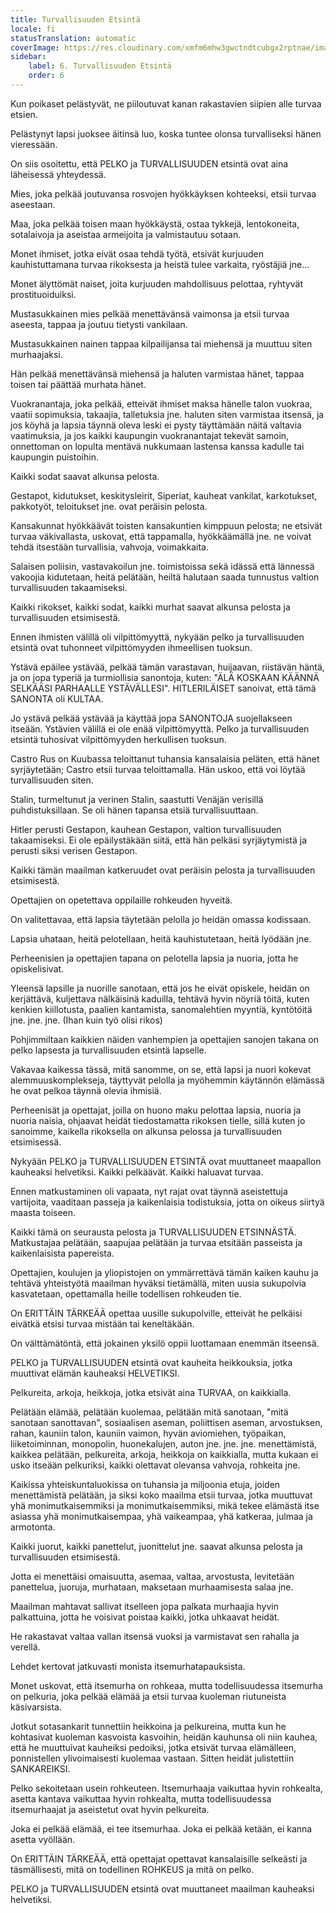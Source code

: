 ```yaml
---
title: Turvallisuuden Etsintä
locale: fi
statusTranslation: automatic
coverImage: https://res.cloudinary.com/xmfm6mhw3gwctndtcubgx2rptnae/image/upload/v1740337243/small_cover_educacion_fundamental_a051170f1c.webp
sidebar:
    label: 6. Turvallisuuden Etsintä
    order: 6
---
```

Kun poikaset pelästyvät, ne piiloutuvat kanan rakastavien siipien alle turvaa etsien.

Pelästynyt lapsi juoksee äitinsä luo, koska tuntee olonsa turvalliseksi hänen vieressään.

On siis osoitettu, että PELKO ja TURVALLISUUDEN etsintä ovat aina läheisessä yhteydessä.

Mies, joka pelkää joutuvansa rosvojen hyökkäyksen kohteeksi, etsii turvaa aseestaan.

Maa, joka pelkää toisen maan hyökkäystä, ostaa tykkejä, lentokoneita, sotalaivoja ja aseistaa armeijoita ja valmistautuu sotaan.

Monet ihmiset, jotka eivät osaa tehdä työtä, etsivät kurjuuden kauhistuttamana turvaa rikoksesta ja heistä tulee varkaita, ryöstäjiä jne...

Monet älyttömät naiset, joita kurjuuden mahdollisuus pelottaa, ryhtyvät prostituoiduiksi.

Mustasukkainen mies pelkää menettävänsä vaimonsa ja etsii turvaa aseesta, tappaa ja joutuu tietysti vankilaan.

Mustasukkainen nainen tappaa kilpailijansa tai miehensä ja muuttuu siten murhaajaksi.

Hän pelkää menettävänsä miehensä ja haluten varmistaa hänet, tappaa toisen tai päättää murhata hänet.

Vuokranantaja, joka pelkää, etteivät ihmiset maksa hänelle talon vuokraa, vaatii sopimuksia, takaajia, talletuksia jne. haluten siten varmistaa itsensä, ja jos köyhä ja lapsia täynnä oleva leski ei pysty täyttämään näitä valtavia vaatimuksia, ja jos kaikki kaupungin vuokranantajat tekevät samoin, onnettoman on lopulta mentävä nukkumaan lastensa kanssa kadulle tai kaupungin puistoihin.

Kaikki sodat saavat alkunsa pelosta.

Gestapot, kidutukset, keskitysleirit, Siperiat, kauheat vankilat, karkotukset, pakkotyöt, teloitukset jne. ovat peräisin pelosta.

Kansakunnat hyökkäävät toisten kansakuntien kimppuun pelosta; ne etsivät turvaa väkivallasta, uskovat, että tappamalla, hyökkäämällä jne. ne voivat tehdä itsestään turvallisia, vahvoja, voimakkaita.

Salaisen poliisin, vastavakoilun jne. toimistoissa sekä idässä että lännessä vakoojia kidutetaan, heitä pelätään, heiltä halutaan saada tunnustus valtion turvallisuuden takaamiseksi.

Kaikki rikokset, kaikki sodat, kaikki murhat saavat alkunsa pelosta ja turvallisuuden etsimisestä.

Ennen ihmisten välillä oli vilpittömyyttä, nykyään pelko ja turvallisuuden etsintä ovat tuhonneet vilpittömyyden ihmeellisen tuoksun.

Ystävä epäilee ystävää, pelkää tämän varastavan, huijaavan, riistävän häntä, ja on jopa typeriä ja turmiollisia sanontoja, kuten: "ÄLÄ KOSKAAN KÄÄNNÄ SELKÄÄSI PARHAALLE YSTÄVÄLLESI". HITLERILÄISET sanoivat, että tämä SANONTA oli KULTAA.

Jo ystävä pelkää ystävää ja käyttää jopa SANONTOJA suojellakseen itseään. Ystävien välillä ei ole enää vilpittömyyttä. Pelko ja turvallisuuden etsintä tuhosivat vilpittömyyden herkullisen tuoksun.

Castro Rus on Kuubassa teloittanut tuhansia kansalaisia peläten, että hänet syrjäytetään; Castro etsii turvaa teloittamalla. Hän uskoo, että voi löytää turvallisuuden siten.

Stalin, turmeltunut ja verinen Stalin, saastutti Venäjän verisillä puhdistuksillaan. Se oli hänen tapansa etsiä turvallisuuttaan.

Hitler perusti Gestapon, kauhean Gestapon, valtion turvallisuuden takaamiseksi. Ei ole epäilystäkään siitä, että hän pelkäsi syrjäytymistä ja perusti siksi verisen Gestapon.

Kaikki tämän maailman katkeruudet ovat peräisin pelosta ja turvallisuuden etsimisestä.

Opettajien on opetettava oppilaille rohkeuden hyveitä.

On valitettavaa, että lapsia täytetään pelolla jo heidän omassa kodissaan.

Lapsia uhataan, heitä pelotellaan, heitä kauhistutetaan, heitä lyödään jne.

Perheenisien ja opettajien tapana on pelotella lapsia ja nuoria, jotta he opiskelisivat.

Yleensä lapsille ja nuorille sanotaan, että jos he eivät opiskele, heidän on kerjättävä, kuljettava nälkäisinä kaduilla, tehtävä hyvin nöyriä töitä, kuten kenkien kiillotusta, paalien kantamista, sanomalehtien myyntiä, kyntötöitä jne. jne. jne. (Ihan kuin työ olisi rikos)

Pohjimmiltaan kaikkien näiden vanhempien ja opettajien sanojen takana on pelko lapsesta ja turvallisuuden etsintä lapselle.

Vakavaa kaikessa tässä, mitä sanomme, on se, että lapsi ja nuori kokevat alemmuuskomplekseja, täyttyvät pelolla ja myöhemmin käytännön elämässä he ovat pelkoa täynnä olevia ihmisiä.

Perheenisät ja opettajat, joilla on huono maku pelottaa lapsia, nuoria ja nuoria naisia, ohjaavat heidät tiedostamatta rikoksen tielle, sillä kuten jo sanoimme, kaikella rikoksella on alkunsa pelossa ja turvallisuuden etsimisessä.

Nykyään PELKO ja TURVALLISUUDEN ETSINTÄ ovat muuttaneet maapallon kauheaksi helvetiksi. Kaikki pelkäävät. Kaikki haluavat turvaa.

Ennen matkustaminen oli vapaata, nyt rajat ovat täynnä aseistettuja vartijoita, vaaditaan passeja ja kaikenlaisia todistuksia, jotta on oikeus siirtyä maasta toiseen.

Kaikki tämä on seurausta pelosta ja TURVALLISUUDEN ETSINNÄSTÄ. Matkustajaa pelätään, saapujaa pelätään ja turvaa etsitään passeista ja kaikenlaisista papereista.

Opettajien, koulujen ja yliopistojen on ymmärrettävä tämän kaiken kauhu ja tehtävä yhteistyötä maailman hyväksi tietämällä, miten uusia sukupolvia kasvatetaan, opettamalla heille todellisen rohkeuden tie.

On ERITTÄIN TÄRKEÄÄ opettaa uusille sukupolville, etteivät he pelkäisi eivätkä etsisi turvaa mistään tai keneltäkään.

On välttämätöntä, että jokainen yksilö oppii luottamaan enemmän itseensä.

PELKO ja TURVALLISUUDEN etsintä ovat kauheita heikkouksia, jotka muuttivat elämän kauheaksi HELVETIKSI.

Pelkureita, arkoja, heikkoja, jotka etsivät aina TURVAA, on kaikkialla.

Pelätään elämää, pelätään kuolemaa, pelätään mitä sanotaan, "mitä sanotaan sanottavan", sosiaalisen aseman, poliittisen aseman, arvostuksen, rahan, kauniin talon, kauniin vaimon, hyvän aviomiehen, työpaikan, liiketoiminnan, monopolin, huonekalujen, auton jne. jne. jne. menettämistä, kaikkea pelätään, pelkureita, arkoja, heikkoja on kaikkialla, mutta kukaan ei usko itseään pelkuriksi, kaikki olettavat olevansa vahvoja, rohkeita jne.

Kaikissa yhteiskuntaluokissa on tuhansia ja miljoonia etuja, joiden menettämistä pelätään, ja siksi koko maailma etsii turvaa, jotka muuttuvat yhä monimutkaisemmiksi ja monimutkaisemmiksi, mikä tekee elämästä itse asiassa yhä monimutkaisempaa, yhä vaikeampaa, yhä katkeraa, julmaa ja armotonta.

Kaikki juorut, kaikki panettelut, juonittelut jne. saavat alkunsa pelosta ja turvallisuuden etsimisestä.

Jotta ei menettäisi omaisuutta, asemaa, valtaa, arvostusta, levitetään panettelua, juoruja, murhataan, maksetaan murhaamisesta salaa jne.

Maailman mahtavat sallivat itselleen jopa palkata murhaajia hyvin palkattuina, jotta he voisivat poistaa kaikki, jotka uhkaavat heidät.

He rakastavat valtaa vallan itsensä vuoksi ja varmistavat sen rahalla ja verellä.

Lehdet kertovat jatkuvasti monista itsemurhatapauksista.

Monet uskovat, että itsemurha on rohkeaa, mutta todellisuudessa itsemurha on pelkuria, joka pelkää elämää ja etsii turvaa kuoleman riutuneista käsivarsista.

Jotkut sotasankarit tunnettiin heikkoina ja pelkureina, mutta kun he kohtasivat kuoleman kasvoista kasvoihin, heidän kauhunsa oli niin kauhea, että he muuttuivat kauheiksi pedoiksi, jotka etsivät turvaa elämälleen, ponnistellen ylivoimaisesti kuolemaa vastaan. Sitten heidät julistettiin SANKAREIKSI.

Pelko sekoitetaan usein rohkeuteen. Itsemurhaaja vaikuttaa hyvin rohkealta, asetta kantava vaikuttaa hyvin rohkealta, mutta todellisuudessa itsemurhaajat ja aseistetut ovat hyvin pelkureita.

Joka ei pelkää elämää, ei tee itsemurhaa. Joka ei pelkää ketään, ei kanna asetta vyöllään.

On ERITTÄIN TÄRKEÄÄ, että opettajat opettavat kansalaisille selkeästi ja täsmällisesti, mitä on todellinen ROHKEUS ja mitä on pelko.

PELKO ja TURVALLISUUDEN etsintä ovat muuttaneet maailman kauheaksi helvetiksi.

